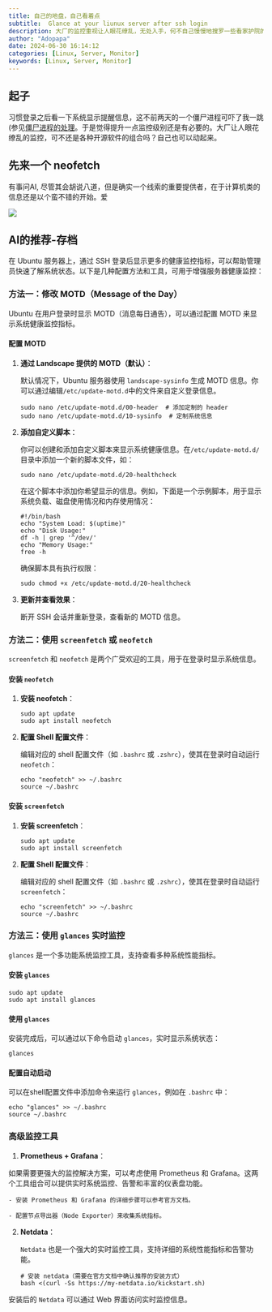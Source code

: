 ```yaml
---
title: 自己的地盘，自己看着点
subtitle:  Glance at your liunux server after ssh login
description: 大厂的监控重视让人眼花缭乱，无处入手，何不自己慢慢地搜罗一些看家护院的家伙。
author: "Adopapa"
date: 2024-06-30 16:14:12
categories: [Linux, Server, Monitor]
keywords: [Linux, Server, Monitor]
---
```


## 起子

习惯登录之后看一下系统显示提醒信息，这不前两天的一个僵尸进程可吓了我一跳(参见[僵尸进程的处理](../../backend/how-to-clean-zombie-process/index.qmd)。于是觉得提升一点监控级别还是有必要的。大厂让人眼花缭乱的监控，可不还是各种开源软件的组合吗？自己也可以动起来。

## 先来一个 neofetch

有事问AI, 尽管其会胡说八道，但是确实一个线索的重要提供者，在于计算机类的信息还是以个蛮不错的开始。爱

![](images/neofetch.png)

## AI的推荐-存档

在 Ubuntu 服务器上，通过 SSH 登录后显示更多的健康监控指标，可以帮助管理员快速了解系统状态。以下是几种配置方法和工具，可用于增强服务器健康监控：

### **方法一：修改 MOTD（Message of the Day）**

Ubuntu 在用户登录时显示 MOTD（消息每日通告），可以通过配置 MOTD 来显示系统健康监控指标。

#### 配置 MOTD

1.  **通过 Landscape 提供的 MOTD（默认）**：

    默认情况下，Ubuntu 服务器使用 `landscape-sysinfo` 生成 MOTD 信息。你可以通过编辑`/etc/update-motd.d`中的文件来自定义登录信息。

    ```         
    sudo nano /etc/update-motd.d/00-header  # 添加定制的 header
    sudo nano /etc/update-motd.d/10-sysinfo  # 定制系统信息
    ```

2.  **添加自定义脚本**：

    你可以创建和添加自定义脚本来显示系统健康信息。在`/etc/update-motd.d/`目录中添加一个新的脚本文件，如：

    ```         
    sudo nano /etc/update-motd.d/20-healthcheck
    ```

    在这个脚本中添加你希望显示的信息。例如，下面是一个示例脚本，用于显示系统负载、磁盘使用情况和内存使用情况：

    ```         
    #!/bin/bash
    echo "System Load: $(uptime)"
    echo "Disk Usage:"
    df -h | grep '^/dev/'
    echo "Memory Usage:"
    free -h
    ```

    确保脚本具有执行权限：

    ```         
    sudo chmod +x /etc/update-motd.d/20-healthcheck
    ```

3.  **更新并查看效果**：

    断开 SSH 会话并重新登录，查看新的 MOTD 信息。

### **方法二：使用 `screenfetch` 或 `neofetch`**

`screenfetch` 和 `neofetch` 是两个广受欢迎的工具，用于在登录时显示系统信息。

#### **安装 `neofetch`**

1.  **安装 neofetch**：

    ```         
    sudo apt update
    sudo apt install neofetch
    ```

2.  **配置 Shell 配置文件**：

    编辑对应的 shell 配置文件（如 `.bashrc` 或 `.zshrc`），使其在登录时自动运行 `neofetch`：

    ```         
    echo "neofetch" >> ~/.bashrc
    source ~/.bashrc
    ```

#### **安装 `screenfetch`**

1.  **安装 screenfetch**：

    ```         
    sudo apt update
    sudo apt install screenfetch
    ```

2.  **配置 Shell 配置文件**：

    编辑对应的 shell 配置文件（如 `.bashrc` 或 `.zshrc`），使其在登录时自动运行 `screenfetch`：

    ```         
    echo "screenfetch" >> ~/.bashrc
    source ~/.bashrc
    ```

### **方法三：使用 `glances` 实时监控**

`glances` 是一个多功能系统监控工具，支持查看多种系统性能指标。

#### **安装 `glances`**

```         
sudo apt update
sudo apt install glances
```

#### **使用 `glances`**

安装完成后，可以通过以下命令启动 `glances`，实时显示系统状态：

```         
glances
```

#### **配置自动启动**

可以在shell配置文件中添加命令来运行 `glances`，例如在 `.bashrc` 中：

```         
echo "glances" >> ~/.bashrc
source ~/.bashrc
```

### **高级监控工具**

1.  **Prometheus + Grafana**：

如果需要更强大的监控解决方案，可以考虑使用 Prometheus 和 Grafana。这两个工具组合可以提供实时系统监控、告警和丰富的仪表盘功能。

```         
- 安装 Prometheus 和 Grafana 的详细步骤可以参考官方文档。

- 配置节点导出器（Node Exporter）来收集系统指标。
```

2.  **Netdata**：

    `Netdata` 也是一个强大的实时监控工具，支持详细的系统性能指标和告警功能。

    ```         
    # 安装 netdata（需要在官方文档中确认推荐的安装方式）
    bash <(curl -Ss https://my-netdata.io/kickstart.sh)
    ```

安装后的 `Netdata` 可以通过 Web 界面访问实时监控信息。

## 
